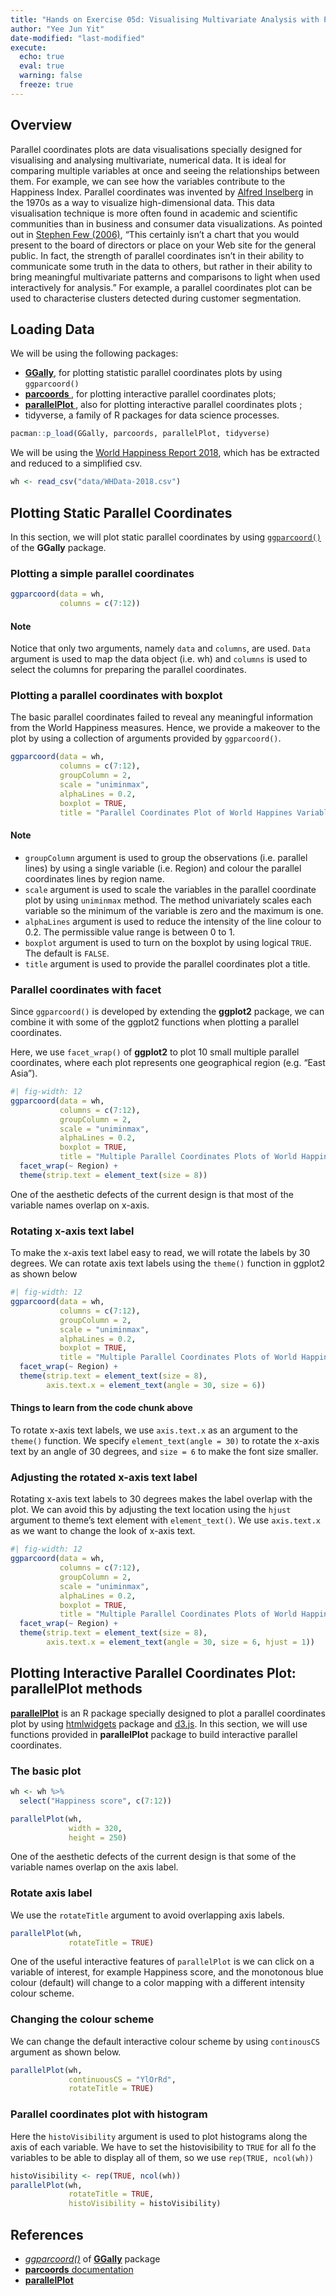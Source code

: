 ```yaml
---
title: "Hands on Exercise 05d: Visualising Multivariate Analysis with Parallel Coordinates Plot"
author: "Yee Jun Yit"
date-modified: "last-modified"
execute:
  echo: true
  eval: true
  warning: false
  freeze: true
---
```


## Overview

Parallel coordinates plots are data visualisations specially designed for visualising and analysing multivariate, numerical data. It is ideal for comparing multiple variables at once and seeing the relationships between them. For example, we can see how the variables contribute to the Happiness Index. Parallel coordinates was invented by [Alfred Inselberg](http://www.math.tau.ac.il/~aiisreal/) in the 1970s as a way to visualize high-dimensional data. This data visualisation technique is more often found in academic and scientific communities than in business and consumer data visualizations. As pointed out in [Stephen Few (2006)](https://www.perceptualedge.com/articles/b-eye/parallel_coordinates.pdf), “This certainly isn’t a chart that you would present to the board of directors or place on your Web site for the general public. In fact, the strength of parallel coordinates isn’t in their ability to communicate some truth in the data to others, but rather in their ability to bring meaningful multivariate patterns and comparisons to light when used interactively for analysis.” For example, a parallel coordinates plot can be used to characterise clusters detected during customer segmentation.

## Loading Data

We will be using the following packages:

-  [**GGally**](https://www.rdocumentation.org/packages/GGally/versions/2.2.1), for plotting statistic parallel coordinates plots by using `ggparcoord()`
-  [**parcoords **](https://www.rdocumentation.org/packages/parcoords/versions/1.0.0), for plotting interactive parallel coordinates plots;
-  [**parallelPlot **](https://www.rdocumentation.org/packages/parallelPlot/versions/0.4.0), also for plotting interactive parallel coordinates plots ;
-  tidyverse, a family of R packages for data science processes.

```r
pacman::p_load(GGally, parcoords, parallelPlot, tidyverse)
```

We will be using the [World Happiness Report 2018](https://worldhappiness.report/ed/2018/), which has be extracted and reduced to a simplified csv.

```r
wh <- read_csv("data/WHData-2018.csv")
```

## Plotting Static Parallel Coordinates

In this section, we will plot static parallel coordinates by using [`ggparcoord()`](https://ggobi.github.io/ggally/reference/ggparcoord.html) of the **GGally** package.

### Plotting a simple parallel coordinates

```r
ggparcoord(data = wh, 
           columns = c(7:12))
```
::: {.callout-note}

#### Note

Notice that only two arguments, namely `data` and `columns`, are used. `Data` argument is used to map the data object (i.e. wh) and `columns` is used to select the columns for preparing the parallel coordinates.
:::

### Plotting a parallel coordinates with boxplot

The basic parallel coordinates failed to reveal any meaningful information from the World Happiness measures. Hence, we provide a makeover to the plot by using a collection of arguments provided by `ggparcoord()`.

```r
ggparcoord(data = wh, 
           columns = c(7:12), 
           groupColumn = 2,
           scale = "uniminmax",
           alphaLines = 0.2,
           boxplot = TRUE, 
           title = "Parallel Coordinates Plot of World Happines Variables")
```

::: {.callout-note}

#### Note

-  `groupColumn` argument is used to group the observations (i.e. parallel lines) by using a single variable (i.e. Region) and colour the parallel coordinates lines by region name.
-  `scale` argument is used to scale the variables in the parallel coordinate plot by using `uniminmax` method. The method univariately scales each variable so the minimum of the variable is zero and the maximum is one.
-  `alphaLines` argument is used to reduce the intensity of the line colour to 0.2. The permissible value range is between 0 to 1.
-  `boxplot` argument is used to turn on the boxplot by using logical `TRUE`. The default is `FALSE`.
-  `title` argument is used to provide the parallel coordinates plot a title.

:::

### Parallel coordinates with facet

Since `ggparcoord()` is developed by extending the **ggplot2** package, we can combine it with some of the ggplot2 functions when plotting a parallel coordinates.

Here, we use `facet_wrap()` of **ggplot2** to plot 10 small multiple parallel coordinates, where each plot represents one geographical region (e.g. "East Asia").

```r
#| fig-width: 12
ggparcoord(data = wh, 
           columns = c(7:12), 
           groupColumn = 2,
           scale = "uniminmax",
           alphaLines = 0.2,
           boxplot = TRUE, 
           title = "Multiple Parallel Coordinates Plots of World Happines Variables by Region") +
  facet_wrap(~ Region) +
  theme(strip.text = element_text(size = 8))
```
One of the aesthetic defects of the current design is that most of the variable names overlap on x-axis.

### Rotating x-axis text label

To make the x-axis text label easy to read, we will rotate the labels by 30 degrees. We can rotate axis text labels using the `theme()` function in ggplot2 as shown below

```r
#| fig-width: 12
ggparcoord(data = wh, 
           columns = c(7:12), 
           groupColumn = 2,
           scale = "uniminmax",
           alphaLines = 0.2,
           boxplot = TRUE, 
           title = "Multiple Parallel Coordinates Plots of World Happines Variables by Region") +
  facet_wrap(~ Region) +
  theme(strip.text = element_text(size = 8),
        axis.text.x = element_text(angle = 30, size = 6))
```
::: {.callout-note}

#### Things to learn from the code chunk above

To rotate x-axis text labels, we use `axis.text.x` as an argument to the `theme()` function. We specify `element_text(angle = 30)` to rotate the x-axis text by an angle of 30 degrees, and `size = 6` to make the font size smaller.

:::

### Adjusting the rotated x-axis text label

Rotating x-axis text labels to 30 degrees makes the label overlap with the plot. We can avoid this by adjusting the text location using the `hjust` argument to theme’s text element with `element_text()`. We use `axis.text.x` as we want to change the look of x-axis text.

```r
#| fig-width: 12
ggparcoord(data = wh, 
           columns = c(7:12), 
           groupColumn = 2,
           scale = "uniminmax",
           alphaLines = 0.2,
           boxplot = TRUE, 
           title = "Multiple Parallel Coordinates Plots of World Happines Variables by Region") +
  facet_wrap(~ Region) +
  theme(strip.text = element_text(size = 8),
        axis.text.x = element_text(angle = 30, size = 6, hjust = 1))
```

## Plotting Interactive Parallel Coordinates Plot: parallelPlot methods

[**parallelPlot**](https://cran.r-project.org/web/packages/parallelPlot/) is an R package specially designed to plot a parallel coordinates plot by using [htmlwidgets](https://www.htmlwidgets.org/) package and [d3.js](https://d3js.org/). In this section, we will  use functions provided in **parallelPlot** package to build interactive parallel coordinates.

### The basic plot

```r
wh <- wh %>%
  select("Happiness score", c(7:12))

parallelPlot(wh,
             width = 320,
             height = 250)
```

One of the aesthetic defects of the current design is that some of the variable names overlap on the axis label.

### Rotate axis label

We use the `rotateTitle` argument to avoid overlapping axis labels.

```r
parallelPlot(wh,
             rotateTitle = TRUE)
```

One of the useful interactive features of `parallelPlot` is we can click on a variable of interest, for example Happiness score, and the monotonous blue colour (default) will change to a color mapping with a different intensity colour scheme.

### Changing the colour scheme

We can change the default interactive colour scheme by using `continousCS` argument as shown below.

```r
parallelPlot(wh,
             continuousCS = "YlOrRd",
             rotateTitle = TRUE)
```

### Parallel coordinates plot with histogram

Here the `histoVisibility` argument is used to plot histograms along the axis of each variable. 
We have to set the histovisibility to `TRUE` for all fo the variables to be able to display all of them, so we use `rep(TRUE, ncol(wh))`

```r
histoVisibility <- rep(TRUE, ncol(wh))
parallelPlot(wh,
             rotateTitle = TRUE,
             histoVisibility = histoVisibility)
```

## References

-  [*ggparcoord()*](http://ggobi.github.io/ggally/reference/ggparcoord.html) of [**GGally**](http://ggobi.github.io/ggally/index.html) package
-  [**parcoords** documentation](https://www.rdocumentation.org/packages/parcoords/versions/1.0.0)
-  [**parallelPlot**](https://cran.r-project.org/web/packages/parallelPlot/parallelPlot.pdf)